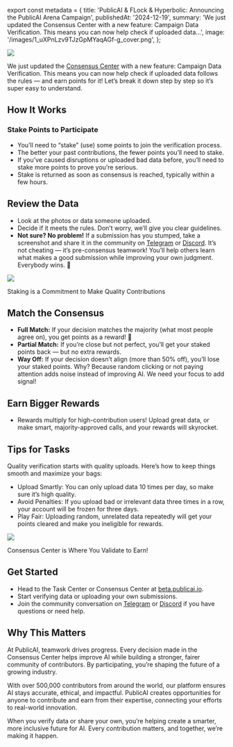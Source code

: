﻿export const metadata = {
  title:
    'PublicAI & FLock & Hyperbolic: Announcing the PublicAI Arena Campaign',
  publishedAt: '2024-12-19',
  summary:
    'We just updated the Consensus Center with a new feature: Campaign Data Verification. This means you can now help check if uploaded data…',
  image: '/images/1_uXPnLzv9TJzGpMYaqAGf-g_cover.png',
};

![](/images/1_uXPnLzv9TJzGpMYaqAGf-g.png)

We just updated the [Consensus Center](https://beta.publicai.io/validator) with a new feature: Campaign Data Verification. This means you can now help check if uploaded data follows the rules — and earn points for it! Let’s break it down step by step so it’s super easy to understand.

## How It Works

### Stake Points to Participate

- You’ll need to “stake” (use) some points to join the verification process.
- The better your past contributions, the fewer points you’ll need to stake.
- If you’ve caused disruptions or uploaded bad data before, you’ll need to stake more points to prove you’re serious.
- Stake is returned as soon as consensus is reached, typically within a few hours.

## Review the Data

- Look at the photos or data someone uploaded.
- Decide if it meets the rules. Don’t worry, we’ll give you clear guidelines.
- **Not sure? No problem!** If a submission has you stumped, take a screenshot and share it in the community on [Telegram](https://t.me/PublicAiNews) or [Discord](https://discord.gg/PublicAI). It’s not cheating — it’s pre-consensus teamwork! You’ll help others learn what makes a good submission while improving your own judgment. Everybody wins. 🙌

![](/images/1_ZolSXUlsmUqLFES2Qwm2fw.gif)

Staking is a Commitment to Make Quality Contributions

## Match the Consensus

- **Full Match:** If your decision matches the majority (what most people agree on), you get points as a reward! 🎉
- **Partial Match:** If you’re close but not perfect, you’ll get your staked points back — but no extra rewards.
- **Way Off:** If your decision doesn’t align (more than 50% off), you’ll lose your staked points. Why? Because random clicking or not paying attention adds noise instead of improving AI. We need your focus to add signal!

## Earn Bigger Rewards

- Rewards multiply for high-contribution users! Upload great data, or make smart, majority-approved calls, and your rewards will skyrocket.

## Tips for Tasks

Quality verification starts with quality uploads. Here’s how to keep things smooth and maximize your bags:

- Upload Smartly: You can only upload data 10 times per day, so make sure it’s high quality.
- Avoid Penalties: If you upload bad or irrelevant data three times in a row, your account will be frozen for three days.
- Play Fair: Uploading random, unrelated data repeatedly will get your points cleared and make you ineligible for rewards.

![](/images/1_PC4nj_eqOkvxpjty0IEcMQ.png)

Consensus Center is Where You Validate to Earn!

## Get Started

- Head to the Task Center or Consensus Center at [beta.publicai.io](http://beta.publicai.io/).
- Start verifying data or uploading your own submissions.
- Join the community conversation on [Telegram](https://t.me/PublicAiNews) or [Discord](https://discord.gg/PublicAI) if you have questions or need help.

## Why This Matters

At PublicAI, teamwork drives progress. Every decision made in the Consensus Center helps improve AI while building a stronger, fairer community of contributors. By participating, you’re shaping the future of a growing industry.

With over 500,000 contributors from around the world, our platform ensures AI stays accurate, ethical, and impactful. PublicAI creates opportunities for anyone to contribute and earn from their expertise, connecting your efforts to real-world innovation.

When you verify data or share your own, you’re helping create a smarter, more inclusive future for AI. Every contribution matters, and together, we’re making it happen.
